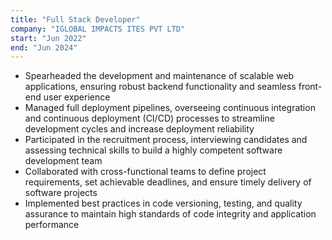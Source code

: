 ```yaml
---
title: "Full Stack Developer"
company: "IGLOBAL IMPACTS ITES PVT LTD"
start: "Jun 2022"
end: "Jun 2024"
---
```


- Spearheaded the development and maintenance of scalable web applications, ensuring robust backend functionality and seamless front-end user experience
- Managed full deployment pipelines, overseeing continuous integration and continuous deployment (CI/CD) processes to streamline development cycles and increase deployment reliability
- Participated in the recruitment process, interviewing candidates and assessing technical skills to build a highly competent software development team
- Collaborated with cross-functional teams to define project requirements, set achievable deadlines, and ensure timely delivery of software projects
- Implemented best practices in code versioning, testing, and quality assurance to maintain high standards of code integrity and application performance
